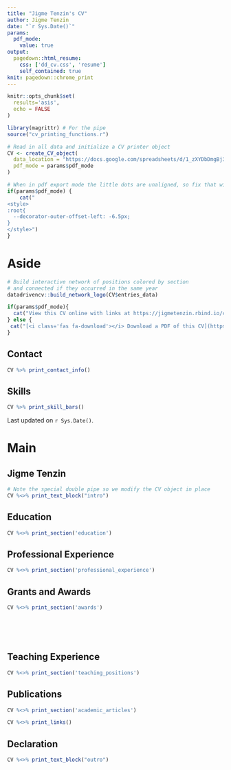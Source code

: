 ```yaml
---
title: "Jigme Tenzin's CV"
author: Jigme Tenzin
date: "`r Sys.Date()`"
params:
  pdf_mode:
    value: true
output:
  pagedown::html_resume:
    css: ['dd_cv.css', 'resume']
    self_contained: true
knit: pagedown::chrome_print
---
```


```r
knitr::opts_chunk$set(
  results='asis', 
  echo = FALSE
)

library(magrittr) # For the pipe
source("cv_printing_functions.r")

# Read in all data and initialize a CV printer object
CV <- create_CV_object(
  data_location = "https://docs.google.com/spreadsheets/d/1_zXYDbDmgBj3pp2Ez53CjCMtUq8bLO6pvwxxdnRRNTY/edit#gid=917338460",  
  pdf_mode = params$pdf_mode
)

```


```r
# When in pdf export mode the little dots are unaligned, so fix that with some conditional CSS.
if(params$pdf_mode) {
    cat("
<style>
:root{
  --decorator-outer-offset-left: -6.5px;
}
</style>")
}
```


Aside
================================================================================

```r
# Build interactive network of positions colored by section
# and connected if they occurred in the same year
datadrivencv::build_network_logo(CV$entries_data) 

``` 
<!-- 
![Jigme Tenzin](/Users/jigmetenzin/Documents/Curriculum Vitae/jigme-photo.jpeg){height=150%, width=80%}

-->
```r
if(params$pdf_mode){
  cat("View this CV online with links at https://jigmetenzin.rbind.io/cv/cv")
} else {
 cat("[<i class='fas fa-download'></i> Download a PDF of this CV](https://github.com/Jigme77/MemoriesofRStatistics/blob/main/static/cv/cv.pdf)")
}
```

Contact {#contact}
--------------------------------------------------------------------------------

```r
CV %>% print_contact_info()
```



Skills {#skills}
--------------------------------------------------------------------------------

```r
CV %>% print_skill_bars()
```



<!--- Disclaimer {#disclaimer}
--------------------------------------------------------------------------------

Made with the R package [**pagedown**](https://github.com/rstudio/pagedown). 

The CV is forked and modified using `datadrivencv` [on github.com/nstrayer/cv](https://github.com/nstrayer/datadrivencv).
--->
Last updated on `r Sys.Date()`.



Main
================================================================================

Jigme Tenzin {#title}
--------------------------------------------------------------------------------

```r
# Note the special double pipe so we modify the CV object in place
CV %<>% print_text_block("intro") 
```



Education {data-icon=graduation-cap data-concise=true}
--------------------------------------------------------------------------------

```r
CV %<>% print_section('education')
```



Professional Experience {data-icon=laptop}
--------------------------------------------------------------------------------

```r
CV %<>% print_section('professional_experience')
```



Grants and Awards {data-icon=suitcase}
--------------------------------------------------------------------------------

```r
CV %<>% print_section('awards')
```

<!-- These breaks just force a new page so section doesnt get cut off -->
<br>
<br>
<br>

Teaching Experience {data-icon=chalkboard-teacher}
--------------------------------------------------------------------------------


```r
CV %<>% print_section('teaching_positions')
```






Publications {data-icon=book}
--------------------------------------------------------------------------------

```r
CV %<>% print_section('academic_articles')
```


```r
CV %<>% print_links() 
```

Declaration {data-icon=folder-open}
--------------------------------------------------------------------------------

```r
CV %<>% print_text_block("outro") 
```


